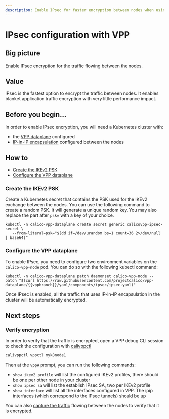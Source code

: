 ```yaml
---
description: Enable IPsec for faster encryption between nodes when using the VPP dataplane.
---
```


# IPsec configuration with VPP

## Big picture

Enable IPsec encryption for the traffic flowing between the nodes.

## Value

IPsec is the fastest option to encrypt the traffic between nodes. It enables blanket application traffic encryption with very little performance impact.

## Before you begin...

In order to enable IPsec encryption, you will need a Kubernetes cluster with:

- the [VPP dataplane](getting-started.mdx) configured
- [IP-in-IP encapsulation](../../../networking/configuring/vxlan-ipip.mdx) configured between the nodes

## How to

- [Create the IKEv2 PSK](#create-the-ikev2-psk)
- [Configure the VPP dataplane](#configure-the-vpp-dataplane)

### Create the IKEv2 PSK

Create a Kubernetes secret that contains the PSK used for the IKEv2 exchange between the nodes. You can use the following command to create a random PSK. It will generate a unique random key. You may also replace the part after `psk=` with a key of your choice.

```batch
kubectl -n calico-vpp-dataplane create secret generic calicovpp-ipsec-secret \
   --from-literal=psk="$(dd if=/dev/urandom bs=1 count=36 2>/dev/null | base64)"
```

### Configure the VPP dataplane

To enable IPsec, you need to configure two environment variables on the `calico-vpp-node` pod. You can do so with the following kubectl command:

```batch
kubectl -n calico-vpp-dataplane patch daemonset calico-vpp-node --patch "$(curl https://raw.githubusercontent.com/projectcalico/vpp-dataplane/{{vppbranch}}/yaml/components/ipsec/ipsec.yaml)"
```

Once IPsec is enabled, all the traffic that uses IP-in-IP encapsulation in the cluster will be automatically encrypted.

## Next steps

### Verify encryption

In order to verify that the traffic is encrypted, open a VPP debug CLI session to check the configuration with [calivppctl](../../../operations/troubleshoot/vpp.mdx)

```batch
calivppctl vppctl myk8node1
```

Then at the `vpp#` prompt, you can run the following commands:

- `show ikev2 profile` will list the configured IKEv2 profiles, there should be one per other node in your cluster
- `show ipsec sa` will list the establish IPsec SA, two per IKEv2 profile
- `show interface` will list all the interfaces configured in VPP. The ipip interfaces (which correspond to the IPsec tunnels) should be up

You can also [capture the traffic](../../../operations/troubleshoot/vpp.mdx#tracing-packets) flowing between the nodes to verify that it is encrypted.
